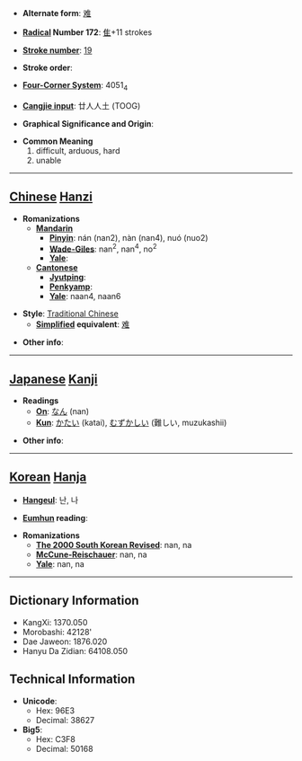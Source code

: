 * '''Alternate form''': [[难]]

* '''[[Wiktionary:Chinese radical index| Radical]] Number 172''': [[Wiktionary:Chinese radical index 隹|隹]]+11 strokes

* '''[[Wiktionary:Chinese total strokes index|Stroke number]]''': [[Wiktionary:Chinese total strokes index 19|19]]

* '''Stroke order''': 

* '''[[Wiktionary:Chinese four corner index|Four-Corner System]]''': 4051<sub>4</sub>

* '''[[Wiktionary:Chinese Cangjie index|Cangjie input]]''': 廿人人土 (TOOG)

* '''Graphical Significance and Origin''': 

* '''Common Meaning'''
*#difficult, arduous, hard
*# unable


----

== [[Chinese]] [[Hanzi]] ==

* '''Romanizations'''
** '''[[Mandarin]]'''
*** '''[[Pinyin]]''': nán (nan2), nàn (nan4), nuó (nuo2)
*** '''[[Wade-Giles]]''': nan<sup>2</sup>, nan<sup>4</sup>, no<sup>2</sup>
*** '''[[Yale]]''': 
** '''[[Cantonese]]'''
*** '''[[Jyutping]]''':
*** '''[[Penkyamp]]''': 
*** '''[[Yale]]''': naan4, naan6

* '''Style''': [[Traditional Chinese]] 
** '''[[Simplified Chinese|Simplified]] equivalent''': [[难]]

* '''Other info''': 

----

== [[Japanese]] [[Kanji]] ==

* '''Readings'''
** '''[[On]]''': [[なん]] (nan)
** '''[[Kun]]''': [[かたい]] (katai), [[むずかしい]] (難しい, muzukashii)

* '''Other info''':  

----

== [[Korean]] [[Hanja]] ==

* '''[[Hangeul]]''': 난, 나

* '''[[Eumhun]] reading''': 

* '''Romanizations'''
** '''[[The 2000 South Korean Revised Romanization|The 2000 South Korean Revised]]''': nan, na
** '''[[McCune-Reischauer]]''': nan, na
** '''[[Yale]]''': nan, na

----

== Dictionary Information ==

* KangXi: 1370.050
* Morobashi: 42128'
* Dae Jaweon: 1876.020
* Hanyu Da Zidian: 64108.050

== Technical Information ==

* '''Unicode''':
** Hex: 96E3
** Decimal: 38627
* '''Big5''':
** Hex: C3F8
** Decimal: 50168